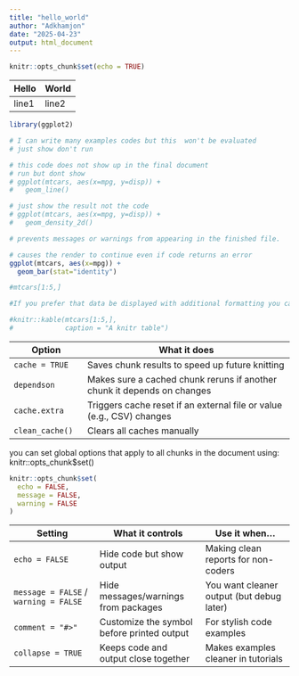 ```yaml
---
title: "hello_world"
author: "Adkhamjon"
date: "2025-04-23"
output: html_document
---
```


```r
knitr::opts_chunk$set(echo = TRUE)
```

| Hello | World |
|-------|-------|
| line1 | line2 |

```r
library(ggplot2)
```

```r
# I can write many examples codes but this  won't be evaluated
# just show don't run

```

```r
# this code does not show up in the final document
# run but dont show
# ggplot(mtcars, aes(x=mpg, y=disp)) +
#   geom_line()
```

```r
# just show the result not the code 
# ggplot(mtcars, aes(x=mpg, y=disp)) +
#   geom_density_2d()
```

```r
# prevents messages or warnings from appearing in the finished file.
```

```r
# causes the render to continue even if code returns an error
ggplot(mtcars, aes(x=mpg)) +
  geom_bar(stat="identity")

```

```r
#mtcars[1:5,]
```

```r
#If you prefer that data be displayed with additional formatting you can use the knitr::kable function.

#knitr::kable(mtcars[1:5,],
#             caption = "A knitr table")
```

| Option | What it does |
|-------------------|-----------------------------------------------------|
| `cache = TRUE` | Saves chunk results to speed up future knitting |
| `dependson` | Makes sure a cached chunk reruns if another chunk it depends on changes |
| `cache.extra` | Triggers cache reset if an external file or value (e.g., CSV) changes |
| `clean_cache()` | Clears all caches manually |

you can set global options that apply to all chunks in the document using: knitr::opts_chunk\$set()

```r
knitr::opts_chunk$set(
  echo = FALSE,
  message = FALSE,
  warning = FALSE
)

```

| Setting | What it controls | Use it when... |
|----------------------|---------------------------|-----------------------|
| `echo = FALSE` | Hide code but show output | Making clean reports for non-coders |
| `message = FALSE` / `warning = FALSE` | Hide messages/warnings from packages | You want cleaner output (but debug later) |
| `comment = "#>"` | Customize the symbol before printed output | For stylish code examples |
| `collapse = TRUE` | Keeps code and output close together | Makes examples cleaner in tutorials |
